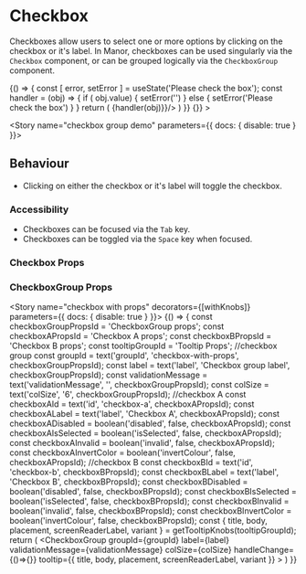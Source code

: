 
<Meta title="Components|Checkbox" component={Checkbox} />

# Checkbox

Checkboxes allow users to select one or more options by clicking on the checkbox or it's label. In Manor, checkboxes can
be used singularly via the `Checkbox` component, or can be grouped logically via the `CheckboxGroup` component.

<Preview>
  <Story name="checkbox">
    {() => {
      const [ error, setError ] = useState('Please check the box');
      const handler = (obj) => {
        if ( obj.value) {
          setError('')
        } else {
          setError('Please check the box')
        }
      }
      return (
        <FluidContainer>
          <Row> 
            <Column md={4}>
              <Checkbox id="chk1" label="A checkbox" />
              <Checkbox id="chk2" label="A selected checkbox" isSelected/>
            </Column>
            <Column md={4}>
              <Checkbox id="chk3" label="A prefilled checkbox" prefillValue />
              <Checkbox id="chk4" label="An errored checkbox" validationMessage={error} handleChange={(obj) => {handler(obj)}}/>
            </Column>
            <Column md={4}>
              <Checkbox id="chk5" label="A disabled checkbox" disabled />
            </Column>
          </Row>
        </FluidContainer>
      )
    }}
  </Story>
</Preview>

<Preview>
  <Story name="checkbox group">
    <FluidContainer>
      <Row>
        <Column>
          <CheckboxGroup
            label="Checkbox group example"
            tooltip={{ title: 'Checkbox group', body: 'This is a tooltip for the checkbox group' }}
            groupId="group-1"
            colSize="12"
            handleChange={() => {}}
          >
            <Checkbox id="A-1" label="One" />
            <Checkbox id="A-2" label="Two" />
            <Checkbox id="A-3" label="Three" />
          </CheckboxGroup>
        </Column>
      </Row>
    </FluidContainer>
  </Story>
</Preview>

<Story name="checkbox group demo" parameters={{ docs: { disable: true } }}>
  <CheckboxGroupView />
</Story>

## Behaviour

* Clicking on either the checkbox or it's label will toggle the checkbox.

### Accessibility
* Checkboxes can be focused via the `Tab` key.
* Checkboxes can be toggled via the `Space` key when focused.

### Checkbox Props

<Props of={Checkbox} />

### CheckboxGroup Props

<Props of={CheckboxGroup} />

<Story name="checkbox with props" decorators={[withKnobs]} parameters={{ docs: { disable: true } }}>
  {() => {
    const checkboxGroupPropsId = 'CheckboxGroup props';
    const checkboxAPropsId = 'Checkbox A props';
    const checkboxBPropsId = 'Checkbox B props';
    const tooltipGroupId = 'Tooltip Props';
    //checkbox group
    const groupId = text('groupId', 'checkbox-with-props', checkboxGroupPropsId);
    const label = text('label', 'Checkbox group label', checkboxGroupPropsId);
    const validationMessage = text('validationMessage', '', checkboxGroupPropsId);
    const colSize = text('colSize', '6', checkboxGroupPropsId);
    //checkbox A
    const checkboxAId = text('id', 'checkbox-a', checkboxAPropsId);
    const checkboxALabel = text('label', 'Checkbox A', checkboxAPropsId);
    const checkboxADisabled = boolean('disabled', false, checkboxAPropsId);
    const checkboxAIsSelected = boolean('isSelected', false, checkboxAPropsId);
    const checkboxAInvalid = boolean('invalid', false, checkboxAPropsId);
    const checkboxAInvertColor = boolean('invertColour', false, checkboxAPropsId);
   //checkbox B
    const checkboxBId = text('id', 'checkbox-b', checkboxBPropsId);
    const checkboxBLabel = text('label', 'Checkbox B', checkboxBPropsId);
    const checkboxBDisabled = boolean('disabled', false, checkboxBPropsId);
    const checkboxBIsSelected = boolean('isSelected', false, checkboxBPropsId);
    const checkboxBInvalid = boolean('invalid', false, checkboxBPropsId);
    const checkboxBInvertColor = boolean('invertColour', false, checkboxBPropsId);
    const { title, body, placement, screenReaderLabel, variant } = getTooltipKnobs(tooltipGroupId);
    return (
      <CheckboxGroup
        groupId={groupId}
        label={label}
        validationMessage={validationMessage}
        colSize={colSize}
        handleChange={()=>{}}
        tooltip={{
          title,
          body,
          placement,
          screenReaderLabel,
          variant
        }}
      >
        <Checkbox id={checkboxAId} label={checkboxALabel} disabled={checkboxADisabled} isSelected={checkboxAIsSelected} invalid={checkboxAInvalid} invertColour={checkboxAInvertColor} />
        <Checkbox id={checkboxBId} label={checkboxBLabel} disabled={checkboxBDisabled} isSelected={checkboxBIsSelected} invalid={checkboxBInvalid} invertColour={checkboxBInvertColor} />
      </CheckboxGroup>
    )
  }}
</Story>

